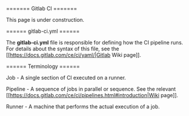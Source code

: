 ======= Gitlab CI =======

<WRAP important>
This page is under construction.
</WRAP>

====== gitlab-ci.yml ======

The **gitlab-ci.yml** file is responsible for defining how the CI pipeline runs. For details about the syntax of this file, see the [[https://docs.gitlab.com/ce/ci/yaml/|Gitlab Wiki page]].



====== Terminology ======

Job - A single section of CI executed on a runner.

Pipeline - A sequence of jobs in parallel or sequence. See the relevant [[https://docs.gitlab.com/ce/ci/pipelines.html#introduction|Wiki page]].

Runner - A machine that performs the actual execution of a job.